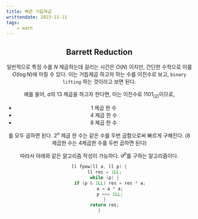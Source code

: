 ```yaml
---
title: 빠른 거듭제곱
writtendate: 2023-11-11
tags:
    - math
---
```


<Header />

## Barrett Reduction

일반적으로 특정 수를 $N$ 제곱하는데 걸리는 시간은 $O(N)$ 이지만, 간단한 수학으로 이를 $O(\log N)$에 마칠 수 있다. 이는 거듭제곱 하고자 하는 수를 이진수로 보고, `binary lifting` 하는 것이라고 보면 된다. 

예를 들어, $a$의 $13$ 제곱을 하고자 한다면, 이는 이진수로 $1101_{(2)}$이므로,

- $1$ 제곱 한 수
- $4$ 제곱 한 수
- $8$ 제곱 한 수

를 모두 곱하면 된다. $2^n$ 제곱 한 수는 같은 수를 두번 곱함으로써 빠르게 구해진다. ($8$제곱한 수는 $4$제곱한 수를 두번 곱하면 된다)

따라서 아래와 같은 알고리즘 작성이 가능하다. $a^p$를 구하는 알고리즘이다.

```cpp
ll fpow(ll a, ll p) {
    ll res = 1LL;
    while (p) {
        if (p & 1LL) res = res * a;
        a = a * a;
        p >>= 1LL;
    }
    return res;
}
```

<TagList />
<Comment />
